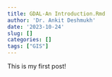 ```yaml
---
title: GDAL-An Introduction.Rmd
author: 'Dr. Ankit Deshmukh'
date: '2023-10-24'
slug: []
categories: []
tags: ["GIS"]
---
```


This is my first post! 
